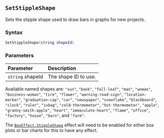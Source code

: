 ::: {.minipage data-latex="{\textwidth}"}
## `SetStippleShape` {#app-setstippleshape}

Sets the stipple shape used to draw bars in graphs for new projects.

### Syntax {-}

``` .lua
SetStippleShape(string shapeId)
```

### Parameters {-}

**Parameter** | **Description**
| :-- | :-- |
| `string` shapeId | The shape ID to use. |

::: {.tipsection data-latex=""}
Available named shapes are: `"sun"`, `"book"`, `"fall-leaf"`, `"man"`, `"woman"`, `"business-woman"`, `"tire"`, `"flower"`,
`"warning-road-sign"`, `"location-marker"`, `"graduation-cap"`, `"car"`, `"newspaper"`,
`"snowflake"`, `"blackboard"`, `"clock"`, `"ruler"`, `"ivbag"`, `"cold-thermometer"`, `"hot-thermometer"`,
`"apple"`, `"granny-smith-apple"`, `"heart"`, `"immaculate-heart"`, `"flame"`, `"office"`, `"factory"`,
`"house"`, `"barn"`, and `"farm"`.
:::

:::: {.callout-note}
The [`BoxEffect.StippleShape`](#boxeffect) effect will need to be enabled for either box plots or bar charts for this to have any effect.
::::
:::
